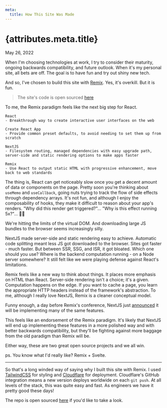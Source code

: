 ```yaml
---
meta:
  title: How This Site Was Made
---
```


# {attributes.meta.title} 

<div className="text-gray-400 mt-1 mb-6">
May 26, 2022
</div>

When I'm choosing technologies at work, I try to consider their maturity,
ongoing backwards compatibility, and future outlook. When it's my personal site,
all bets are off. The goal is to have fun and try out shiny new tech.

And so, I've chosen to build this site with [Remix](https://remix.run). Yes,
it's overkill. But it is fun.

> The site's code is open sourced
> [here](https://github.com/dgurns/personal-site-remix)

To me, the Remix paradigm feels like the next big step for React.

```
React
- Breakthrough way to create interactive user interfaces on the web

Create React App
- Provide common preset defaults, to avoid needing to set them up from scratch

NextJS
- Filesystem routing, managed dependencies with easy upgrade path, server-side and static rendering options to make apps faster

Remix
- Use React to output static HTML with progressive enhancement, move back to web standards
```

The thing is, React can get noticeably slow once you get a decent amount of data
or components on the page. Pretty soon you're thinking about `useMemo` and
`useCallback`, going nuts trying to track the flow of side effects through
dependency arrays. It's not fun, and although I enjoy the composability of
hooks, they make it difficult to reason about your app's renders. "Why did this
render get triggered?"... "Why is this effect running 5x?"... 🤦‍♂️

We're hitting the limits of the virtual DOM. And downloading large JS bundles to
the browser seems increasingly silly.

NextJS made server-side and static rendering easy to achieve. Automatic code
splitting meant less JS got downloaded to the browser. Sites got faster - much
faster. But between SSR, SSG, and ISR, it got bloated. Which one should you use?
Where is the backend computation running - on a Node server somewhere? It still
felt like we were playing defense against React's limitations.

Remix feels like a new way to think about things. It places more emphasis on
HTML than React. Server-side rendering isn't a choice; it's a given. Computation
happens on the edge. If you want to cache a page, you learn the appropriate HTTP
headers instead of the framework's abstraction. To me, although I really love
NextJS, Remix is a cleaner conceptual model.

Funny enough, a day before Remix's conference, NextJS just
[announced](https://nextjs.org/blog/layouts-rfc?utm_source=next-site&utm_medium=banner&utm_campaign=next-website)
it will be implementing many of the same features.

This feels like an endorsement of the Remix paradigm. It's likely that NextJS
will end up implementing these features in a more polished way and with better
backwards compatibility, but they'll be fighting against more baggage from the
old paradigm than Remix will be. 

Either way, these are two great open source projects and we all win. 

ps. You know what I'd really like? Remix + Svelte.

---

So that's a long winded way of saying why I built this site with Remix. I used
[TailwindCSS](https://tailwindcss.com) for styling and
[Cloudflare](https://pages.cloudflare.com) for deployment. Cloudflare's GitHub
integration means a new version deploys worldwide on each `git push`. At all
levels of the stack, this was quite easy and fast. As engineers we have it
pretty good these days!

The repo is open sourced [here](https://github.com/dgurns/personal-site-remix)
if you'd like to take a look.
